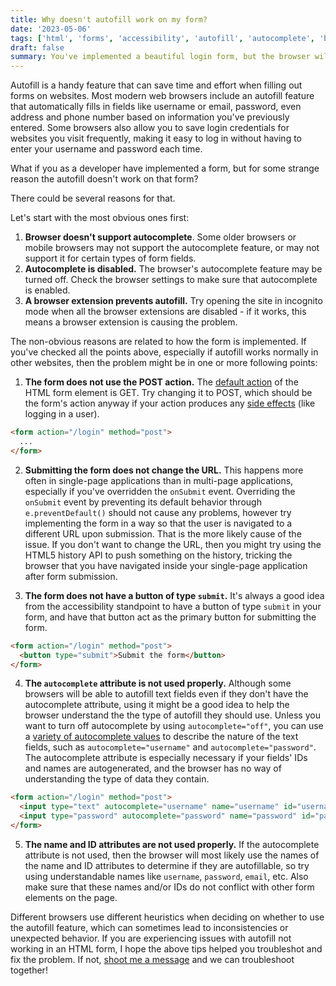 ```yaml
---
title: Why doesn't autofill work on my form?
date: '2023-05-06'
tags: ['html', 'forms', 'accessibility', 'autofill', 'autocomplete', 'browsers']
draft: false
summary: You've implemented a beautiful login form, but the browser will not autofill username and password on it. What could be the reason?
---
```


Autofill is a handy feature that can save time and effort when filling out forms on websites. Most modern web browsers include an autofill feature that automatically fills in fields like username or email, password, even address and phone number based on information you've previously entered. Some browsers also allow you to save login credentials for websites you visit frequently, making it easy to log in without having to enter your username and password each time.

What if you as a developer have implemented a form, but for some strange reason the autofill doesn't work on that form?

There could be several reasons for that.

Let's start with the most obvious ones first:

1. **Browser doesn't support autocomplete**.
Some older browsers or mobile browsers may not support the autocomplete feature, or may not support it for certain types of form fields.
2. **Autocomplete is disabled.**
The browser's autocomplete feature may be turned off. Check the browser settings to make sure that autocomplete is enabled.
3. **A browser extension prevents autofill.**
Try opening the site in incognito mode when all the browser extensions are disabled - if it works, this means a browser extension is causing the problem.

The non-obvious reasons are related to how the form is implemented. If you've checked all the points above, especially if autofill works normally in other websites, then the problem might be in one or more following points:

1. **The form does not use the POST action.**
The [default action](https://developer.mozilla.org/en-US/docs/Web/HTML/Element/form#attributes) of the HTML form element is GET. Try changing it to POST, which should be the form's action anyway if your action produces any [side effects](https://developer.mozilla.org/en-US/docs/Glossary/Idempotent) (like logging in a user).

```html
<form action="/login" method="post">
  ...
</form>
```

2. **Submitting the form does not change the URL.**
This happens more often in single-page applications than in multi-page applications, especially if you've overridden the `onSubmit` event. Overriding the `onSubmit` event by preventing its default behavior through `e.preventDefault()` should not cause any problems, however try implementing the form in a way so that the user is navigated to a different URL upon submission. That is the more likely cause of the issue. If you don't want to change the URL, then you might try using the HTML5 history API to push something on the history, tricking the browser that you have navigated inside your single-page application after form submission.

3. **The form does not have a button of type `submit`.**
It's always a good idea from the accessibility standpoint to have a button of type `submit` in your form, and have that button act as the primary button for submitting the form.

```html
<form action="/login" method="post">
  <button type="submit">Submit the form</button>
</form>
```

4. **The `autocomplete` attribute is not used properly.**
Although some browsers will be able to autofill text fields even if they don't have the autocomplete attribute, using it might be a good idea to help the browser understand the the type of autofill they should use. Unless you want to turn off autocomplete by using `autocomplete="off"`, you can use a [variety of autocomplete values](https://developer.mozilla.org/en-US/docs/Web/HTML/Attributes/autocomplete#values) to describe the nature of the text fields, such as `autocomplete="username"` and `autocomplete="password"`. The autocomplete attribute is especially necessary if your fields' IDs and names are autogenerated, and the browser has no way of understanding the type of data they contain.

```html
<form action="/login" method="post">
  <input type="text" autocomplete="username" name="username" id="username" />
  <input type="password" autocomplete="password" name="password" id="password" />
</form>
```

5. **The name and ID attributes are not used properly.**
If the autocomplete attribute is not used, then the browser will most likely use the names of the name and ID attributes to determine if they are autofillable, so try using understandable names like `username`, `password`, `email`, etc. Also make sure that these names and/or IDs do not conflict with other form elements on the page.

Different browsers use different heuristics when deciding on whether to use the autofill feature, which can sometimes lead to inconsistencies or unexpected behavior. If you are experiencing issues with autofill not working in an HTML form, I hope the above tips helped you troubleshot and fix the problem. If not, [shoot me a message](https://twitter.com/dario_djuric) and we can troubleshoot together!
